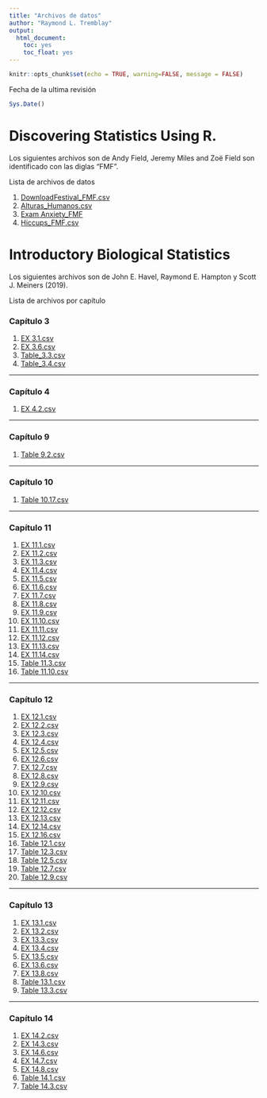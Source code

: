 ```yaml
---
title: "Archivos de datos"
author: "Raymond L. Tremblay"
output: 
  html_document:
    toc: yes
    toc_float: yes
---
```


```r
knitr::opts_chunk$set(echo = TRUE, warning=FALSE, message = FALSE)
```

Fecha de la ultima revisión
```r

Sys.Date()
```

# Discovering Statistics Using R.

Los siguientes archivos son de Andy Field, Jeremy Miles and Zoë Field son identificado con las diglas "FMF". 

Lista de archivos de datos


1. [DownloadFestival_FMF.csv](Data_files_csv/DownloadFestival.csv)
2. [Alturas_Humanos.csv](Data_files_csv/Alturas_Humanos.csv)
3. [Exam Anxiety_FMF](Data_files_csv/Exam Anxiety.csv)
4. [Hiccups_FMF.csv](Data_files_csv/Hiccups.csv)

# Introductory Biological Statistics

Los siguientes archivos son de John E. Havel, Raymond E. Hampton y Scott J. Meiners (2019).

Lista de archivos por capítulo

### Capítulo 3 

1. [EX 3.1.csv](Data_files_Havel/Chapter 3/EX_3.1.csv)
2. [EX 3.6.csv](Data_files_Havel/Chapter 3/EX_3.6.csv)
3. [Table_3.3.csv](Data_files_Havel/Chapter 3/Table_3.3.csv)
4. [Table_3.4.csv](Data_files_Havel/Chapter 3/Table_3.4.csv)

***

### Capítulo 4

1. [EX 4.2.csv](Data_files_Havel/Chapter 4/EX 4.2.csv)

***

### Capítulo 9

1. [Table 9.2.csv](Data_files_Havel/Chapter 9/Table 9.2.csv)

***

### Capítulo 10

1. [Table 10.17.csv](Data_files_Havel/Chapter 10/EX 10.17.csv)

***

### Capítulo 11

1. [EX 11.1.csv](Data_files_Havel/Chapter 11/EX11.1.csv)
2. [EX 11.2.csv](Data_files_Havel/Chapter 11/EX11.2.csv)
3. [EX 11.3.csv](Data_files_Havel/Chapter 11/EX11.3.csv)
4. [EX 11.4.csv](Data_files_Havel/Chapter 11/EX11.4.csv)
5. [EX 11.5.csv](Data_files_Havel/Chapter 11/EX11.5.csv)
6. [EX 11.6.csv](Data_files_Havel/Chapter 11/EX11.6.csv)
7. [EX 11.7.csv](Data_files_Havel/Chapter 11/EX11.7.csv)
8. [EX 11.8.csv](Data_files_Havel/Chapter 11/EX11.8.csv)
9. [EX 11.9.csv](Data_files_Havel/Chapter 11/EX11.9.csv)
10. [EX 11.10.csv](Data_files_Havel/Chapter 11/EX11.10.csv)
11. [EX 11.11.csv](Data_files_Havel/Chapter 11/EX11.11.csv)
12. [EX 11.12.csv](Data_files_Havel/Chapter 11/EX11.12.csv)
13. [EX 11.13.csv](Data_files_Havel/Chapter 11/EX11.13.csv)
14. [EX 11.14.csv](Data_files_Havel/Chapter 11/EX11.14.csv)
15. [Table 11.3.csv](Data_files_Havel/Chapter 11/Table 11.3.csv)
16. [Table 11.10.csv](Data_files_Havel/Chapter 11/Table 11.10.csv)

***

### Capítulo 12

1. [EX 12.1.csv](Data_files_Havel/Chapter 12/EX12.1.csv)
2. [EX 12.2.csv](Data_files_Havel/Chapter 12/EX12.2.csv)
3. [EX 12.3.csv](Data_files_Havel/Chapter 12/EX12.3.csv)
4. [EX 12.4.csv](Data_files_Havel/Chapter 12/EX12.4.csv)
5. [EX 12.5.csv](Data_files_Havel/Chapter 12/EX12.5.csv)
6. [EX 12.6.csv](Data_files_Havel/Chapter 12/EX12.6.csv)
7. [EX 12.7.csv](Data_files_Havel/Chapter 12/EX12.7.csv)
8. [EX 12.8.csv](Data_files_Havel/Chapter 12/EX12.8.csv)
9. [EX 12.9.csv](Data_files_Havel/Chapter 12/EX12.9.csv)
10. [EX 12.10.csv](Data_files_Havel/Chapter 12/EX12.10.csv)
11. [EX 12.11.csv](Data_files_Havel/Chapter 12/EX12.11.csv)
12. [EX 12.12.csv](Data_files_Havel/Chapter 12/EX12.12.csv)
13. [EX 12.13.csv](Data_files_Havel/Chapter 12/EX12.13.csv)
14. [EX 12.14.csv](Data_files_Havel/Chapter 12/EX12.14.csv)
15. [EX 12.16.csv](Data_files_Havel/Chapter 12/EX12.16.csv)
16. [Table 12.1.csv](Data_files_Havel/Chapter 12/Table 12.1.csv)
17. [Table 12.3.csv](Data_files_Havel/Chapter 12/Table 12.3.csv)
18. [Table 12.5.csv](Data_files_Havel/Chapter 12/Table 12.5.csv)
19. [Table 12.7.csv](Data_files_Havel/Chapter 12/Table 12.7.csv)
20. [Table 12.9.csv](Data_files_Havel/Chapter 12/Table 12.9.csv)

***

### Capítulo 13

1. [EX 13.1.csv](Data_files_Havel/Chapter 13/EX13.1.csv)
2. [EX 13.2.csv](Data_files_Havel/Chapter 13/EX13.2.csv)
3. [EX 13.3.csv](Data_files_Havel/Chapter 13/EX13.3.csv)
4. [EX 13.4.csv](Data_files_Havel/Chapter 13/EX13.4.csv)
5. [EX 13.5.csv](Data_files_Havel/Chapter 13/EX13.5.csv)
6. [EX 13.6.csv](Data_files_Havel/Chapter 13/EX13.6.csv)
7. [EX 13.8.csv](Data_files_Havel/Chapter 13/EX13.8.csv)
8. [Table 13.1.csv](Data_files_Havel/Chapter 13/Table 13.1.csv)
9. [Table 13.3.csv](Data_files_Havel/Chapter 13/Table 13.3.csv)

***

### Capítulo 14

1. [EX 14.2.csv](Data_files_Havel/Chapter 14/EX14.3.csv)
2. [EX 14.3.csv](Data_files_Havel/Chapter 14/EX14.3.csv)
3. [EX 14.6.csv](Data_files_Havel/Chapter 14/EX14.6.csv)
4. [EX 14.7.csv](Data_files_Havel/Chapter 14/EX14.7.csv)
5. [EX 14.8.csv](Data_files_Havel/Chapter 14/EX14.8.csv)
6. [Table 14.1.csv](Data_files_Havel/Chapter 14/Table 14.1.csv)
7. [Table 14.3.csv](Data_files_Havel/Chapter 14/Table 14.3.csv)



